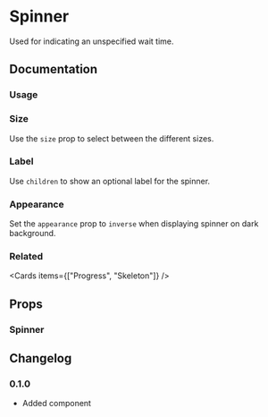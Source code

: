 
# Spinner

Used for indicating an unspecified wait time.

<Links component="spinner" />

## Documentation

### Usage

<Demo component="spinner/usage" />

### Size

Use the `size` prop to select between the different sizes.

<Demo component="spinner/size-usage" />

### Label

Use `children` to show an optional label for the spinner.

<Demo component="spinner/label-usage" />

### Appearance

Set the `appearance` prop to `inverse` when displaying spinner on dark background.

<Demo component="spinner/color-usage" />

### Related

<Cards items={["Progress", "Skeleton"]} />

## Props

### Spinner

<PropsTable component="Spinner" />

## Changelog

### 0.1.0

- Added component
